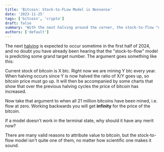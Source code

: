 ```yaml
---
title: 'Bitcoin: Stock-to-FLow Model is Nonsense'
date: '2023-11-25'
tags: ['bitcoin', 'crypto']
draft: false
summary: 'With the next halving around the corner, the stock-to-flow "number go up" is back. '
authors: ['default']
---
```


The next [halving](https://www.coinbase.com/learn/crypto-basics/what-is-a-bitcoin-halving) is expected to occur
sometime in the first half of 2024, and no doubt you have already been hearing that the "stock-to-flow" model is
predicting some grand target number. The argument goes something like this:

Current stock of bitcoin is X btc. Right now we are mining Y btc every year. When halving occurs since Y is now
halved the
ratio of X/Y goes up, so bitcoin price must go up. It will then be accompanied by some charts that show that over the
previous halving cycles the price of bitcoin has increased.

Now take that argument to when all 21 million bitcoins have been mined, i.e. flow at zero. Working backwards
you will get **infinity** for the price of the bitcoin.

If a model doesn't work in the terminal state, why should it have any merit now?

There are many valid reasons to attribute value to bitcoin, but the stock-to-flow model isn't quite one of them, no
matter how scientific one makes it sound.